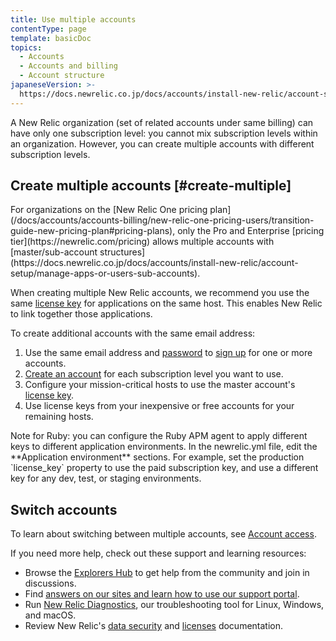 ```yaml
---
title: Use multiple accounts
contentType: page
template: basicDoc
topics:
  - Accounts
  - Accounts and billing
  - Account structure
japaneseVersion: >-
  https://docs.newrelic.co.jp/docs/accounts/install-new-relic/account-setup/use-multiple-accounts
---
```


A New Relic organization (set of related accounts under same billing) can have only one subscription level: you cannot mix subscription levels within an organization. However, you can create multiple accounts with different subscription levels.

## Create multiple accounts [#create-multiple]

<Callout variant="important">
  For organizations on the [New Relic One pricing plan](/docs/accounts/accounts-billing/new-relic-one-pricing-users/transition-guide-new-pricing-plan#pricing-plans), only the Pro and Enterprise [pricing tier](https://newrelic.com/pricing) allows multiple accounts with [master/sub-account structures](https://docs.newrelic.co.jp/docs/accounts/install-new-relic/account-setup/manage-apps-or-users-sub-accounts).
</Callout>

When creating multiple New Relic accounts, we recommend you use the same [license key](/docs/accounts/install-new-relic/account-setup/license-key) for applications on the same host. This enables New Relic to link together those applications.

To create additional accounts with the same email address:

1. Use the same email address and [password](/docs/subscriptions/account-user-settings#requirements) to [sign up](http://newrelic.com/signup) for one or more accounts.
2. [Create an account](/docs/accounts-partnerships/accounts/account-setup/create-your-new-relic-account) for each subscription level you want to use.
3. Configure your mission-critical hosts to use the master account's [license key](/docs/accounts-partnerships/accounts/account-setup/license-key).
4. Use license keys from your inexpensive or free accounts for your remaining hosts.

<Callout variant="tip">
  Note for Ruby: you can configure the Ruby APM agent to apply different keys to different application environments. In the newrelic.yml file, edit the **Application environment** sections. For example, set the production `license_key` property to use the paid subscription key, and use a different key for any dev, test, or staging environments.
</Callout>

## Switch accounts

To learn about switching between multiple accounts, see [Account access](/docs/accounts/accounts-billing/general-account-settings/factors-affecting-access-features-data#account-access).

If you need more help, check out these support and learning resources:

* Browse the [Explorers Hub](https://discuss.newrelic.com/) to get help from the community and join in discussions.
* Find [answers on our sites and learn how to use our support portal](/docs/using-new-relic/welcome-new-relic/get-started/find-help-use-support-portal).
* Run [New Relic Diagnostics](/docs/using-new-relic/cross-product-functions/troubleshooting/new-relic-diagnostics), our troubleshooting tool for Linux, Windows, and macOS.
* Review New Relic's [data security](/docs/security) and [licenses](/docs/licenses) documentation.
